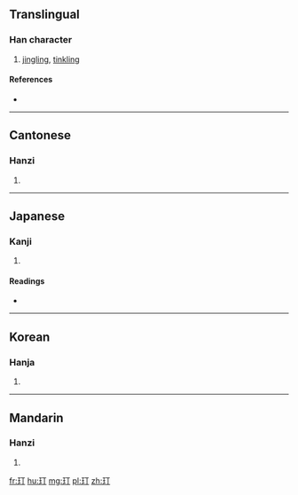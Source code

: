 ==Translingual==

===Han character===
{{Han char|rn=96|rad=玉|as=02|sn=6|four=1112<sub>0</sub>|canj=一土一弓 (MGMN)}}

# [[jingling]], [[tinkling]]

====References====
* {{Han ref|kx=0727.070|dkj=20830|dj=1139.030|hdz=21101.050|uh=738E|ud=29582|bh=CA45|bd=51781}}

----

==Cantonese==

===Hanzi===
{{yue-hanzi|jyut=|y=ding1}}

# {{defn|lang=yue|sort=玉02}}

----

==Japanese==

===Kanji===
{{ja-kanji|grade=|rs=玉02}}

# {{defn|lang=ja|sort=玉02}}

====Readings====
* {{ja-readings|on=[[てい]] (tei), [[ちょう]] (chō), [[とう]] (tō)|kun=}}

----

==Korean==

===Hanja===
{{ko-hanja|hangeul=정|eumhun=|rv=jeong|mr=chŏng|y=ceng}}

# {{defn|lang=ko|sort=玉02}}

----

==Mandarin==

===Hanzi===
{{cmn-hanzi|pin=[[dīng]] ([[ding1]])|wg=ting<sup>1</sup>}}

# {{defn|lang=cmn|sort=玉02}}

[[fr:玎]]
[[hu:玎]]
[[mg:玎]]
[[pl:玎]]
[[zh:玎]]